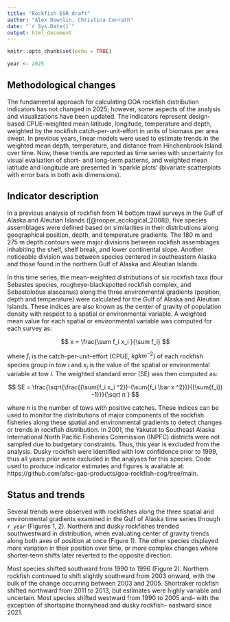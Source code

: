 ```yaml
---
title: "Rockfish ESR draft"
author: "Alex Downlin, Christina Conrath"
date: "`r Sys.Date()`"
output: html_document
---
```


```r
knitr::opts_chunk$set(echo = TRUE)

year <- 2025
```

## Methodological changes
The fundamental approach for calculating GOA rockfish distribution indicators has not changed in 2025; however, some aspects of the analysis and visualizations have been updated. The indicators represent design-based CPUE-weighted mean latitude, longitude, temperature and depth, weighted by the rockfish catch-per-unit-effort in units of biomass per area swept. In previous years, linear models were used to estimate trends in the weighted mean depth, temperature, and distance from Hinchenbrook Island over time. Now, these trends are reported as time series with uncertainty for visual evaluation of short- and long-term patterns, and weighted mean latitude and longitude are presented in ‘sparkle plots’ (bivariate scatterplots with error bars in both axis dimensions). 

## Indicator description
In a previous analysis of rockfish from 14 bottom trawl surveys in the Gulf of Alaska and Aleutian Islands ([@rooper_ecological_2008]), five species assemblages were defined based on similarities in their distributions along geographical position, depth, and temperature gradients. The 180 m and 275 m depth contours were major divisions between rockfish assemblages inhabiting the shelf, shelf break, and lower continental slope. Another noticeable division was between species centered in southeastern Alaska and those found in the northern Gulf of Alaska and Aleutian Islands.

In this time series, the mean-weighted distributions of six rockfish taxa (four Sebastes species, rougheye-blackspotted rockfish complex, and Sebastolobus alascanus) along the three environmental gradients (position, depth and temperature) were calculated for the Gulf of Alaska and Aleutian Islands. These indices are also known as the center of gravity of population density with respect to a spatial or environmental variable. A weighted mean value for each spatial or environmental variable was computed for each survey as:

$$
x = \frac{\sum f_i x_i }{\sum f_i}
$$

where $f_i$ is the catch-per-unit-effort (CPUE, $kg km^{-2}$) of each rockfish species group in tow $i$ and $x_i$ is the value of the spatial or environmental variable at tow $i$. The weighted standard error (SE) was then computed as:

$$
SE = \frac{\sqrt{\frac{(\sum{f_i x_i ^2})-(\sum{f_i \bar x ^2})}{(\sum{f_i}) -1}}}{\sqrt n }
$$

where $n$ is the number of tows with positive catches. These indices can be used to monitor the distributions of major components of the rockfish fisheries along these spatial and environmental gradients to detect changes or trends in rockfish distribution. 
In 2001, the Yakutat to Southeast Alaska International North Pacific Fisheries Commission (INPFC) districts were not sampled due to budgetary constraints. Thus, this year is excluded from the analysis. Dusky rockfish were identified with low confidence prior to 1999, thus all years prior were excluded in the analyses for this species. Code used to produce indicator estimates and figures is available at: https://github.com/afsc-gap-products/goa-rockfish-cog/tree/main.

## Status and trends
Several trends were observed with rockfishes along the three spatial and environmental gradients examined in the Gulf of Alaska time series through `r year` (Figures 1, 2). Northern and dusky rockfishes trended southwestward in distribution, when evaluating center of gravity trends along both axes of position at once (Figure 1). The other species displayed more variation in their position over time, or more complex changes where shorter-term shifts later reverted to the opposite direction.

Most species shifted southward from 1990 to 1996 (Figure 2). Northern rockfish continued to shift slightly southward from 2003 onward, with the bulk of the change occurring between 2003 and 2005. Shortraker rockfish shifted northward from 2011 to 2013, but estimates were highly variable and uncertain. Most species shifted westward from 1990 to 2005 and-- with the exception of shortspine thornyhead and dusky rockfish-- eastward since 2021.

